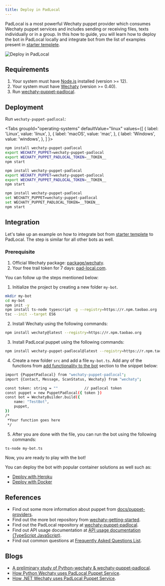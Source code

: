 ```yaml
---
title: Deploy in PadLocal
---
```


PadLocal is a most powerful Wechaty puppet provider which consumes Wechaty puppet services and includes sending or receiving files, texts individually or in a group. In this how to guide, you will learn how to deploy the bot in PadLocal locally and integrate bot from the list of examples present in [starter templete](https://github.com/wechaty/wechaty-getting-started).

![Deploy in PadLocal](../../static/img/docs/howto/IM_platform/PadLocal.webp)

## Requirements

1. Your system must have [Node.js](https://nodejs.org/en/download/package-manager/) installed (version >= 12).
2. Your system must have [Wechaty](https://github.com/wechaty/wechaty) (version >= 0.40).
3. Run [wechaty-puppet-padlocal](https://www.npmjs.com/package/wechaty-puppet-padlocal).

## Deployment

Run `wechaty-puppet-padlocal`:

<!-- MDX import -->

<Tabs
  groupId="operating-systems"
  defaultValue="linux"
  values={[
    { label: 'Linux',   value: 'linux', },
    { label: 'macOS',   value: 'mac', },
    { label: 'Windows', value: 'windows', },
  ]
}>

<TabItem value="linux">

```sh
npm install wechaty-puppet-padlocal
export WECHATY_PUPPET=wechaty-puppet-padlocal
export WECHATY_PUPPET_PADLOCAL_TOKEN=__TOKEN__
npm start
```

</TabItem>
<TabItem value="mac">

```sh
npm install wechaty-puppet-padlocal
export WECHATY_PUPPET=wechaty-puppet-padlocal
export WECHATY_PUPPET_PADLOCAL_TOKEN=__TOKEN__
npm start
```

</TabItem>
<TabItem value="windows">

```sh
npm install wechaty-puppet-padlocal
set WECHATY_PUPPET=wechaty-puppet-padlocal
set WECHATY_PUPPET_PADLOCAL_TOKEN=__TOKEN__
npm start
```

</TabItem>
</Tabs>

## Integration

Let's take up an example on how to integrate bot from [starter templete](https://github.com/wechaty/wechaty-getting-started) to PadLocal. The step is similar for all other bots as well.

### Prerequisite

1. Official Wechaty package: [package/wechaty](https://www.npmjs.com/package/wechaty).
2. Your free trail token for 7 days: [pad-local.com](http://pad-local.com/).

You can follow up the steps mentioned below:

1. Initialize the project by creating a new folder `my-bot`.

```bash
mkdir my-bot
cd my-bot
npm init -y
npm install ts-node typescript -g --registry=https://r.npm.taobao.org
tsc --init --target ES6
```

2. Install Wechaty using the following commands:

```bash
npm install wechaty@latest --registry=https://r.npm.taobao.org
```

3. Install PadLocal puppet using the following commands:

```bash
npm install wechaty-puppet-padlocal@latest --registry=https://r.npm.taobao.org
```

4. Create a new folder `src` and add a file `my-bot.ts`. Add any of the functions from <a href="#"> add functionality to the bot</a> section to the snippet below:

```bash
import {PuppetPadlocal} from "wechaty-puppet-padlocal";
import {Contact, Message, ScanStatus, Wechaty} from "wechaty";

const token: string = ""            // padlocal token
const puppet = new PuppetPadlocal({ token })
const bot = WechatyBuilder.build({
    name: "TestBot",
    puppet,
})
/*
 *Your function goes here
 */
```

5. After you are done with the file, you can run the bot using the following commands:

```bash
ts-node my-bot.ts
```
Now, you are ready to play with the bot!

You can deploy the bot with popular container solutions as well such as:

* [Deploy with Heroku](#a)
* [Deploy with Docker](#b)

## References

* Find out some more information about puppet from [docs/puppet-providers](https://wechaty.js.org/docs/puppet-providers/).
* Find out the more bot repository from [wechaty-getting-started](https://github.com/wechaty/wechaty-getting-started).
* Find out the PadLocal repository at [wechaty-puppet-padlocal](https://github.com/padlocal/wechaty-puppet-padlocal).
* Find out API usage documentation at [API usage documentation (TypeScript JavaScript)](https://github.com/padlocal/wechaty-puppet-padlocal/wiki/API-%E4%BD%BF%E7%94%A8%E6%96%87%E6%A1%A3-(TypeScript-JavaScript)).
* Find out common questions at [Frequently Asked Questions List](https://github.com/padlocal/wechaty-puppet-padlocal/wiki/%E5%B8%B8%E8%A7%81%E9%97%AE%E9%A2%98%E5%88%97%E8%A1%A8).

## Blogs

* [A preliminary study of Python-wechaty & wechaty-puppet-padlocal](https://wechaty.js.org/2021/03/08/python-wechaty-and-wechaty-puppet-padlocal/).
* [How Python Wechaty uses PadLocal Puppet Service](https://wechaty.js.org/2021/02/03/python-wechaty-for-padlocal-puppet-service/).
* [How .NET Wechaty uses PadLocal Puppet Service](https://wechaty.js.org/2021/01/28/csharp-wechaty-for-padlocal-puppet-service/).
